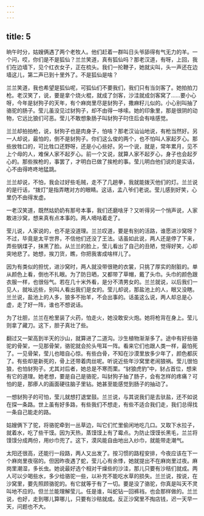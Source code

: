 ```yaml
---
---
---
```

title: 5
---



晌午时分，姑嫂俩遇了两个老牧人。他们赶着一群叫日头爷舔得有气无力的羊。一个问，哎，你们是不是狐仙？兰兰笑道，真有狐仙吗？那老汉道，有呀，上回，我们在边墙下，见个红衣女子，正在梳头。我们一抡鞭子，她就尖叫，头一声还在边墙这儿，第二声已到十里外了。不是狐仙是啥？

兰兰笑道，我也希望是狐仙呢，可狐仙们不要我们，我们只有当剑客了。她拍拍刀枪。老汉笑了，说，要是拿个烧火棍，就成了剑客，沙洼就成剑客窝了……要小心呀，今年是豺狗子的天年，有个麻岗里尽是豺狗子，撒麻籽儿似的。小心别叫抽了骆驼的肠子。莹儿虽没见过豺狗子，却不由得一哆嗦。她的印象里，那是很阴的动物，它远比狼们可恶。莹儿不敢想象肠子叫豺狗子叼住后会有啥感觉。

兰兰却拍拍枪，说，豺狗子也是肉身子，怕啥？那老汉讪讪地说，有枪当然好。另一人却说，最怕的，倒不是豺狗子。你们这么俊的两个，也不怕叫人家起歹心。那些放牲口的，可比牲口还野呀，还是小心些好。另一个说，就是，常年累月，见不上个母的人，难保人家不起歹心。前一个又说，就算人家不起歹心，身子也会起歹心的。那些挨枪的，事罢了，才明白已做了挨枪的事。莹儿明白他们说的是实话，心不由得咚咚地猛跳。

兰兰却说，不怕，我会过好些毛贼，走不了几趟拳，我就能拨灭他们的灯。兰兰说的是行话，“拨灯”是指弄瞎对方的眼睛。这话，孟八爷们老说。莹儿感到好笑，心里仍不由得发虚。

一老汉笑道，既然姑奶奶有那号本事，我们还磨啥牙？又听得另一个悄声说，人家敢进沙窝，想来真有点本事的。两人嘀咕着走了。

莹儿说，人家说的，也不是没道理。兰兰叹道，要是有别的活路，谁愿进沙窝呀？不过，毕竟是太平世界，不信他们还没了王法。话虽如此说，两人还是停了下来，弄些锅煤子，抹黑了脸。从兰兰的脸上，莹儿看出了自己的丑陋，觉得好笑，心却突地悲了。她想，挨刀货，瞧，你把我害成啥样儿了。

因为有类似的担忧，进沙窝时，两人就没带很艳的衣裳，只挑了厚实的耐脏的。单从颜色上看，倒也不扎眼。为了防日晒，又都带了草帽，戴了头巾。头巾的颜色跟衣服一样，也很俗气。若在几十米外看，是分不清男女的。兰兰就说，以后我们一见人，就吆远些，别叫人看出我们是女的。莹儿却说，那盐池上的人，眼又没瞎。兰兰说，盐池上的人多，狼多不抬羊，不会出事的。话虽这么说，两人却总是心虚，走了好一阵，谁也不想说话。

为了壮胆，兰兰在枪里装了火药，怕走火，她没敢安火炮。她将枪背在身上。莹儿则拿了藏刀。这下，胆子真壮了些。

翻过又一架高到半天的沙山，就算进了二道沟。沙生植物渐渐多了。途中有好些骆驼的骨架，一见那骨架，骆驼就会抡头甩耳一阵。看来它们也跟人类一样，最怕死了。一见骨架，莹儿也暗自心惊。有些白骨，不知在沙漠里放多少年了，颜色都灰了。有些却是新死的，骨上还带着肉丝呢。听说近些年沙窝里老闹狼祸。莹儿很怕狼，也怕豺狗子。尤其对后者，她总是不寒而栗。“豺狼虎豹”中，豺占首位，想来有它的道理。她老想，要是自己是骆驼，叫豺狗子抽了肠子，会有怎样的疼痛？可怕的是，那瘆人的画面硬往脑子里钻。她甚至能感觉到肠子的抽动了。

一想豺狗子的可怕，莹儿就想打退堂鼓。兰兰说，与其说我们是去驮盐，还不如说在探一条路。世上虽有好多路，有些我们不想走，有些不适合我们走，我们总得找一条自己能走的路。

姑嫂俩下了驼，将骆驼牵到一丛草边，叫它们忙里偷闲地吃几口。又取下水拉子，就着水，吃了些干馍。因为天热，蒸馍馍上有了霉点。为防止馍馍长黑毛，兰兰将馍馍分成两份，用纱巾兜了。这下，漠风能自由地出入纱巾，就能带走潮气。

太阳还很高，还能行一段路，两人又出发了。按习惯的路程安排，今夜应该在下一个麻岗里夜宿的。但因昨夜遇了蛇，莹儿心有余悸，她就提出不在麻岗里过夜。麻岗里潮湿，多长虫。她说最好选个相对干燥些的沙洼，那儿只要有沙秸们就成。两人可以少喝些水，多少给骆驼一些，以补充不能吃水草的损失。兰兰说，按说，在沙窝里，要先照顾骆驼的。有它就等于有了一切。要是没了骆驼，你真是叫天不灵叫地不应的。但兰兰能理解莹儿。任是谁，叫蛇钻一回裤裆，也会那样做的。兰兰说，也好，走到哪儿算哪儿，只要有沙秸就成。反正沙窝里不掏店钱，迟一天早一天，问题也不大。